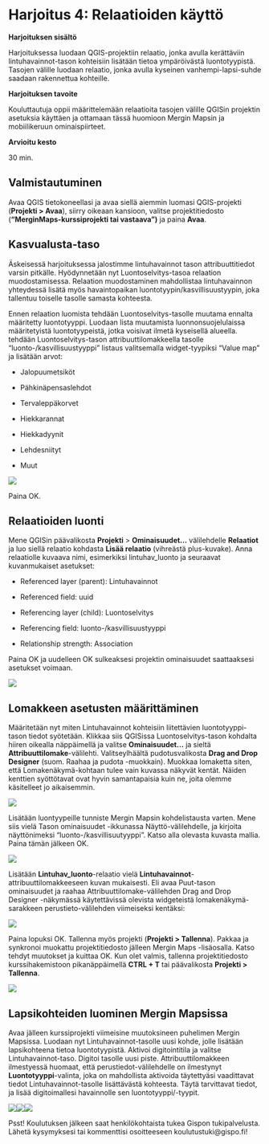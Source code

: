 # **Harjoitus 4: Relaatioiden käyttö**

**Harjoituksen sisältö**

Harjoituksessa luodaan QGIS-projektiin relaatio, jonka avulla kerättäviin lintuhavainnot-tason kohteisiin lisätään tietoa ympäröivästä luontotyypistä. Tasojen välille luodaan relaatio, jonka avulla kyseinen vanhempi-lapsi-suhde saadaan rakennettua kohteille.

**Harjoituksen tavoite**

Kouluttautuja oppii määrittelemään relaatioita tasojen välille QGISin projektin asetuksia käyttäen ja ottamaan tässä huomioon Mergin Mapsin ja mobiilikeruun ominaispiirteet.

**Arvioitu kesto**

30 min.

## **Valmistautuminen**

Avaa QGIS tietokoneellasi ja avaa siellä aiemmin luomasi QGIS-projekti (**Projekti \> Avaa**), siirry oikeaan kansioon, valitse projektitiedosto (**"MerginMaps-kurssiprojekti tai vastaava")** ja paina **Avaa**.

## **Kasvualusta-taso**

Äskeisessä harjoituksessa jalostimme lintuhavainnot tason attribuuttitiedot varsin pitkälle. Hyödynnetään nyt Luontoselvitys-tasoa relaation muodostamisessa. Relaation muodostaminen mahdollistaa lintuhavainnon yhteydessä lisätä myös havaintopaikan luontotyypin/kasvillisuustyypin, joka tallentuu toiselle tasolle samasta kohteesta.

Ennen relaation luomista tehdään Luontoselvitys-tasolle muutama ennalta määritetty luontotyyppi. Luodaan lista muutamista luonnonsuojelulaissa määritetyistä luontotyypeistä, jotka voisivat ilmetä kyseisellä alueella. tehdään Luontoselvitys-tason attribuuttilomakkeella tasolle "luonto-/kasvillisuustyyppi" listaus valitsemalla widget-tyypiksi "Value map" ja lisätään arvot:

- Jalopuumetsiköt

- Pähkinäpensaslehdot

- Tervaleppäkorvet

- Hiekkarannat

- Hiekkadyynit

- Lehdesniityt

- Muut

![](img/harjoitus_4/image1.png)

Paina OK.

## **Relaatioiden luonti**

Mene QGISin päävalikosta **Projekti** \> **Ominaisuudet...** välilehdelle **Relaatiot** ja luo siellä relaatio kohdasta **Lisää relaatio** (vihreästä plus-kuvake). Anna relaatiolle kuvaava nimi, esimerkiksi lintuhav_luonto ja seuraavat kuvanmukaiset asetukset:

-   Referenced layer (parent): Lintuhavainnot

-   Referenced field: uuid

-   Referencing layer (child): Luontoselvitys

-   Referencing field: luonto-/kasvillisuustyyppi

-   Relationship strength: Association

Paina OK ja uudelleen OK sulkeaksesi projektin ominaisuudet saattaaksesi asetukset voimaan.

![](img/harjoitus_4/image2.png)

## **Lomakkeen asetusten määrittäminen**

Määritetään nyt miten Lintuhavainnot kohteisiin liitettävien luontotyyppi-tason tiedot syötetään. Klikkaa siis QGISissa Luontoselvitys-tason kohdalta hiiren oikealla näppäimellä ja valitse **Ominaisuudet...** ja sieltä **Attribuuttilomake**-välilehti. Valitseylhäältä pudotusvalikosta **Drag and Drop Designer** (suom. Raahaa ja pudota -muokkain). Muokkaa lomaketta siten, että Lomakenäkymä-kohtaan tulee vain kuvassa näkyvät kentät. Näiden kenttien syöttötavat ovat hyvin samantapaisia kuin ne, joita olemme käsitelleet jo aikaisemmin.

![](img/harjoitus_4/image3.png)

Lisätään luontyypeille tunniste Mergin Mapsin kohdelistausta varten. Mene siis vielä Tason ominaisuudet -ikkunassa Näyttö-välilehdelle, ja kirjoita näyttönimeksi "luonto-/kasvillisuutyyppi". Katso alla olevasta kuvasta mallia. Paina tämän jälkeen OK.

![](img/harjoitus_4/image4.png)

Lisätään **Lintuhav_luonto**-relaatio vielä **Lintuhavainnot**-attribuuttilomakkeeseen kuvan mukaisesti. Eli avaa Puut-tason ominaisuudet ja raahaa Attribuuttilomake-välilehden Drag and Drop Designer -näkymässä käytettävissä olevista widgeteistä lomakenäkymä-sarakkeen perustieto-välilehden viimeiseksi kentäksi:

![](img/harjoitus_4/image5.png)

Paina lopuksi OK. Tallenna myös projekti (**Projekti \> Tallenna**). Pakkaa ja synkronoi muokattu projektitiedosto jälleen Mergin Maps -lisäosalla. Katso tehdyt muutokset ja kuittaa OK. Kun olet valmis, tallenna projektitiedosto kurssihakemistoon pikanäppäimellä **CTRL + T** tai päävalikosta **Projekti \> Tallenna**.

![](img/harjoitus_4/image6.png)

## **Lapsikohteiden luominen Mergin Mapsissa**

Avaa jälleen kurssiprojekti viimeisine muutoksineen puhelimen Mergin Mapsissa. Luodaan nyt Lintuhavainnot-tasolle uusi kohde, jolle lisätään lapsikohteena tietoa luontotyypistä. Aktivoi digitointitila ja valitse Lintuhavainnot-taso. Digitoi tasolle uusi piste. Attribuuttilomakkeen ilmestyessä huomaat, että perustiedot-välilehdelle on ilmestynyt **Luontotyyppi**-valinta, joka on mahdollista aktivoida täytettyäsi vaadittavat tiedot Lintuhavainnot-tasolle lisättävästä kohteesta. Täytä tarvittavat tiedot, ja lisää digitoimallesi havainnolle sen luontotyyppi/-tyypit.

![](img/harjoitus_4/image7.png)![](img/harjoitus_4/image8.png)![](img/harjoitus_4/image9.png)
\

::: hintbox
Psst! Koulutuksen jälkeen saat henkilökohtaista tukea Gispon tukipalvelusta. Lähetä kysymyksesi tai kommenttisi osoitteeseen koulutustuki\@gispo.fi!
:::
